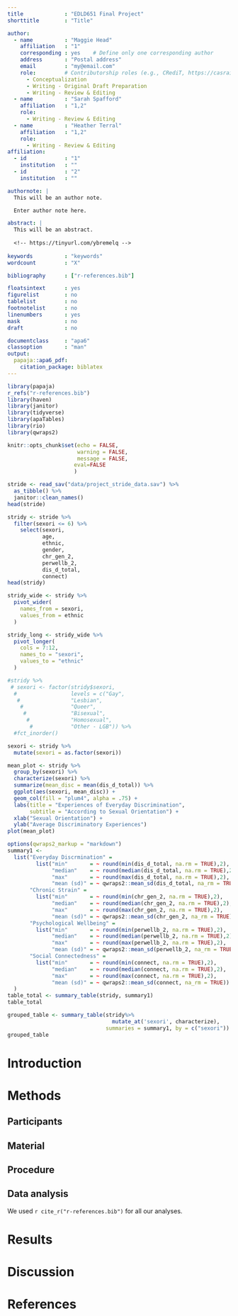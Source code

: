 ```yaml
---
title             : "EDLD651 Final Project"
shorttitle        : "Title"

author: 
  - name          : "Maggie Head"
    affiliation   : "1"
    corresponding : yes    # Define only one corresponding author
    address       : "Postal address"
    email         : "my@email.com"
    role:         # Contributorship roles (e.g., CRediT, https://casrai.org/credit/)
      - Conceptualization
      - Writing - Original Draft Preparation
      - Writing - Review & Editing
  - name          : "Sarah Spafford"
    affiliation   : "1,2"
    role:
      - Writing - Review & Editing
  - name          : "Heather Terral"
    affiliation   : "1,2"
    role:
      - Writing - Review & Editing
affiliation:
  - id            : "1"
    institution   : ""
  - id            : "2"
    institution   : ""

authornote: |
  This will be an author note.

  Enter author note here.

abstract: |
  This will be an abstract.
  
  <!-- https://tinyurl.com/ybremelq -->
  
keywords          : "keywords"
wordcount         : "X"

bibliography      : ["r-references.bib"]

floatsintext      : yes
figurelist        : no
tablelist         : no
footnotelist      : no
linenumbers       : yes
mask              : no
draft             : no

documentclass     : "apa6"
classoption       : "man"
output:
  papaja::apa6_pdf:
    citation_package: biblatex
---
```


```r
library(papaja)
r_refs("r-references.bib")
library(haven)
library(janitor)
library(tidyverse)
library(apaTables)
library(rio)
library(qwraps2)
```

```r
knitr::opts_chunk$set(echo = FALSE,
                      warning = FALSE,
                      message = FALSE,
                     eval=FALSE
                     )
```

```r
stride <- read_sav("data/project_stride_data.sav") %>% 
  as_tibble() %>% 
  janitor::clean_names() 
head(stride)

stridy <- stride %>%
  filter(sexori <= 6) %>% 
    select(sexori,
           age,
           ethnic,
           gender,
           chr_gen_2,
           perwellb_2,
           dis_d_total,
           connect)
head(stridy)

```

```r
stridy_wide <- stridy %>% 
  pivot_wider(
    names_from = sexori,
    values_from = ethnic
  )

stridy_long <- stridy_wide %>% 
  pivot_longer(
    cols = 7:12,
    names_to = "sexori",
    values_to = "ethnic"
  )

```
```r
#stridy %>% 
 # sexori <- factor(stridy$sexori,
  #                 levels = c("Gay",
   #                "Lesbian",
    #               "Queer",
     #              "Bisexual",
      #             "Homosexual",
       #            "Other - LGB")) %>% 
  #fct_inorder()


```
```r
sexori <- stridy %>% 
  mutate(sexori = as.factor(sexori))

mean_plot <- stridy %>% 
  group_by(sexori) %>% 
  characterize(sexori) %>% 
  summarize(mean_disc = mean(dis_d_total)) %>% 
  ggplot(aes(sexori, mean_disc)) +
  geom_col(fill = "plum4", alpha = .75) +
  labs(title = "Experiences of Everyday Discrimination",
       subtitle = "According to Sexual Orientation") +
  xlab("Sexual Orientation") +
  ylab("Average Discriminatory Experiences")
plot(mean_plot)
```



```r
options(qwraps2_markup = "markdown")
summary1 <-
  list("Everyday Discrmination" =
         list("min"       = ~ round(min(dis_d_total, na.rm = TRUE),2),
              "median"    = ~ round(median(dis_d_total, na.rm = TRUE),2),
              "max"       = ~ round(max(dis_d_total, na.rm = TRUE),2),
              "mean (sd)" = ~ qwraps2::mean_sd(dis_d_total, na_rm = TRUE)),
       "Chronic Strain" =
         list("min"       = ~ round(min(chr_gen_2, na.rm = TRUE),2),
              "median"    = ~ round(median(chr_gen_2, na.rm = TRUE),2),
              "max"       = ~ round(max(chr_gen_2, na.rm = TRUE),2),
              "mean (sd)" = ~ qwraps2::mean_sd(chr_gen_2, na_rm = TRUE)),
       "Psychological Wellbeing" =
         list("min"       = ~ round(min(perwellb_2, na.rm = TRUE),2),
              "median"    = ~ round(median(perwellb_2, na.rm = TRUE),2),
              "max"       = ~ round(max(perwellb_2, na.rm = TRUE),2),
              "mean (sd)" = ~ qwraps2::mean_sd(perwellb_2, na_rm = TRUE)),
       "Social Connectedness" =
         list("min"       = ~ round(min(connect, na.rm = TRUE),2),
              "median"    = ~ round(median(connect, na.rm = TRUE),2),
              "max"       = ~ round(max(connect, na.rm = TRUE),2),
              "mean (sd)" = ~ qwraps2::mean_sd(connect, na_rm = TRUE))
  )
table_total <- summary_table(stridy, summary1)
table_total

grouped_table <- summary_table(stridy%>%
                                 mutate_at('sexori', characterize),
                               summaries = summary1, by = c("sexori"))
grouped_table
```

# Introduction
# Methods


## Participants

## Material

## Procedure

## Data analysis
We used `r cite_r("r-references.bib")` for all our analyses.


# Results

# Discussion


\newpage

# References

\begingroup
\setlength{\parindent}{-0.5in}
\setlength{\leftskip}{0.5in}

<div id="refs" custom-style="Bibliography"></div>
\endgroup
